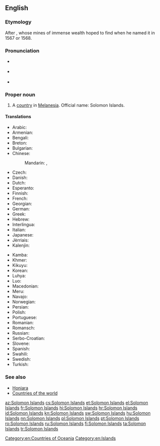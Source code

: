 ==English==
{{wikipedia}}

===Etymology===
After {{w|King Solomon}}, whose mines of immense wealth {{w|Álvaro de Mendaña y Neira}} hoped to find when he named it in 1567 or 1568.

===Pronunciation===
* {{a|UK}} {{IPA|/ˈsɒl.ə.mən ˈaɪ.ləndz/|lang=en}}
* {{a|US}} {{IPA|/ˈsɑ.lə.mən ˈaɪ.ləndz/|lang=en}}
* {{audio|en-us-Solomon Islands.ogg|Audio (US)|lang=en}}

===Proper noun===
{{en-proper noun|head=[[Solomon]] [[island|Islands]]}}

# A [[country]] in [[Melanesia]]. Official name: Solomon Islands.

====Translations====
{{trans-top|A country in Melanesia}}
* Arabic: {{t|ar|جزر سليمان|f-p|tr=júzur sulaymaan}}
* Armenian: {{t|hy|Սողոմոնի Կղզիներ|sc=Armn}}
* Bengali: {{t|bn|সলোমন দ্বীপপুঞ্জ}}
* Breton: {{t|br|Inizi Salomon}}
* Bulgarian: {{t|bg|Соломонови острови}}
* Chinese:
*: Mandarin: {{t+|cmn|所羅門群島|sc=Hani}}, {{t|cmn|所罗门群岛|tr=Suǒluómén Qúndǎo|sc=Hani}}
* Czech: {{t+|cs|Šalamounovy ostrovy|m-p}}
* Danish: {{t+|da|Salomonøerne}}
* Dutch: {{t+|nl|Salomonseilanden}}
* Esperanto: {{t|eo|Salomonoj|p}}
* Finnish: {{t+|fi|Salomonsaaret}}
* French: {{t|fr|Îles Salomon}}
* Georgian: {{t-needed|ka}}
* German: {{t+|de|Salomonen}}
* Greek: {{t+|el|Νήσοι Σολομώντος|m-p|tr=Nísoi Solomóntos}}
* Hebrew: {{t|he|איי שלמ|tr=Iyey Shlomo|sc=Hebr}}
* Interlingua: {{t|ia|Insulas Salomon}}
* Italian: {{t+|it|Isole Salomone}}
* Japanese: {{t|ja|ソロモン諸島|tr=Soromon shotō|sc=Jpan}}
* Jèrriais: {{t|roa-jer|Îles Solomon|f-p}}
* Kalenjin: {{t|kln|Solomon}}
{{trans-mid}}
* Kamba: {{t|kam|Solomoni}}
* Khmer: {{t|km|កោះ​សូឡូម៉ូន|tr=kɑh sooloomoon|sc=Khmr}}
* Kikuyu: {{t|ki|Solomon}}
* Korean: {{t|ko|솔로몬 제도|tr=Sollomon jedo|sc=Kore}}
* Luhya: {{t|luy|Solomoni}}
* Luo: {{t|luo|Solomon}}
* Macedonian: {{t|mk|Соломонови Острови|m-p|tr=Solomónovi Óstrovi}}
* Meru: {{t|mer|Solomon}}
* Navajo: {{t|nv|Sólomon Tó Bináhaazyínígíí}}
* Norwegian: {{t|no|Salomonøyene}}
* Persian: {{t|fa|جزایر سلیمان|tr=jazâyir-i soleymân|sc=fa-Arab}}
* Polish: {{t+|pl|Wyspy Salomona}}
* Portuguese: {{t+|pt|Ilhas Salomão}}
* Romanian: {{t|ro|Insulele Solomon}}
* Romansch: {{t|rm|Inslas da Salomon|f-p}}
* Russian: {{t|ru|Соломоновы острова|m-p|tr=Solomónovy ostrová}}
* Serbo-Croatian: {{t|sh|Solomonova Ostrva|n-p}}
* Slovene: {{t|sl|Salomonovi otoki|m-p}}
* Spanish: {{t+|es|Islas Salomón}}
* Swahili: {{t+|sw|Solomoni}}
* Swedish: {{t+|sv|Salomonöarna}}
* Turkish: {{t+|tr|Solomon Adaları|p}}
{{trans-bottom}}

===See also===
* [[Honiara]]
* [[Appendix:Countries of the world|Countries of the world]]

[[Category:en:Countries of Oceania]]
[[Category:en:Islands]]

[[az:Solomon Islands]]
[[cs:Solomon Islands]]
[[et:Solomon Islands]]
[[el:Solomon Islands]]
[[fr:Solomon Islands]]
[[hi:Solomon Islands]]
[[hr:Solomon Islands]]
[[id:Solomon Islands]]
[[kn:Solomon Islands]]
[[sw:Solomon Islands]]
[[hu:Solomon Islands]]
[[nn:Solomon Islands]]
[[pl:Solomon Islands]]
[[pt:Solomon Islands]]
[[ro:Solomon Islands]]
[[ru:Solomon Islands]]
[[fi:Solomon Islands]]
[[ta:Solomon Islands]]
[[tr:Solomon Islands]]